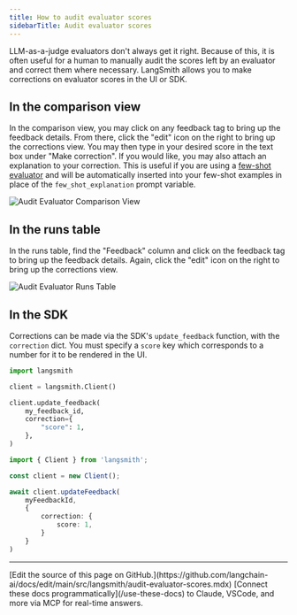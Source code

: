```yaml
---
title: How to audit evaluator scores
sidebarTitle: Audit evaluator scores
---
```


LLM-as-a-judge evaluators don't always get it right. Because of this, it is often useful for a human to manually audit the scores left by an evaluator and correct them where necessary. LangSmith allows you to make corrections on evaluator scores in the UI or SDK.

## In the comparison view

In the comparison view, you may click on any feedback tag to bring up the feedback details. From there, click the "edit" icon on the right to bring up the corrections view. You may then type in your desired score in the text box under "Make correction". If you would like, you may also attach an explanation to your correction. This is useful if you are using a [few-shot evaluator](/langsmith/create-few-shot-evaluators) and will be automatically inserted into your few-shot examples in place of the `few_shot_explanation` prompt variable.

![Audit Evaluator Comparison View](/langsmith/images/corrections-comparison-view.png)

## In the runs table

In the runs table, find the "Feedback" column and click on the feedback tag to bring up the feedback details. Again, click the "edit" icon on the right to bring up the corrections view.

![Audit Evaluator Runs Table](/langsmith/images/corrections-runs-table.png)

## In the SDK

Corrections can be made via the SDK's `update_feedback` function, with the `correction` dict. You must specify a `score` key which corresponds to a number for it to be rendered in the UI.

<CodeGroup>

```python Python
import langsmith

client = langsmith.Client()

client.update_feedback(
    my_feedback_id,
    correction={
        "score": 1,
    },
)
```

```typescript TypeScript
import { Client } from 'langsmith';

const client = new Client();

await client.updateFeedback(
    myFeedbackId,
    {
        correction: {
            score: 1,
        }
    }
)
```

</CodeGroup>

---

<Callout icon="pen-to-square" iconType="regular">
    [Edit the source of this page on GitHub.](https://github.com/langchain-ai/docs/edit/main/src/langsmith/audit-evaluator-scores.mdx)
</Callout>
<Tip icon="terminal" iconType="regular">
    [Connect these docs programmatically](/use-these-docs) to Claude, VSCode, and more via MCP for    real-time answers.
</Tip>
